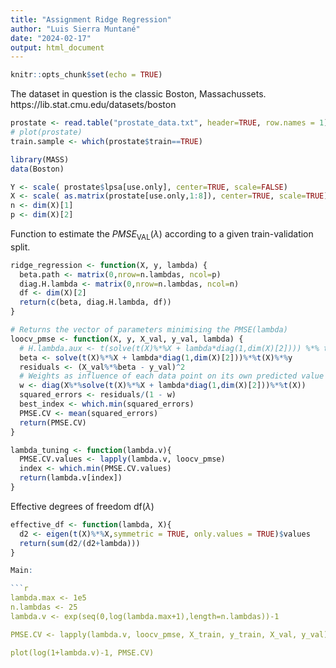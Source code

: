 ```yaml
---
title: "Assignment Ridge Regression"
author: "Luis Sierra Muntané"
date: "2024-02-17"
output: html_document
---
```


```r
knitr::opts_chunk$set(echo = TRUE)
```

The dataset in question is the classic Boston, Massachussets. https://lib.stat.cmu.edu/datasets/boston


```r
prostate <- read.table("prostate_data.txt", header=TRUE, row.names = 1)
# plot(prostate)
train.sample <- which(prostate$train==TRUE)

library(MASS)
data(Boston)

```

```r
Y <- scale( prostate$lpsa[use.only], center=TRUE, scale=FALSE)
X <- scale( as.matrix(prostate[use.only,1:8]), center=TRUE, scale=TRUE)
n <- dim(X)[1]
p <- dim(X)[2]
```


Function to estimate the $PMSE_{\text{VAL}}(\lambda)$ according to a given train-validation split.

```r
ridge_regression <- function(X, y, lambda) {
  beta.path <- matrix(0,nrow=n.lambdas, ncol=p)
  diag.H.lambda <- matrix(0,nrow=n.lambdas, ncol=n)
  df <- dim(X)[2]
  return(c(beta, diag.H.lambda, df))
}

# Returns the vector of parameters minimising the PMSE(lambda)
loocv_pmse <- function(X, y, X_val, y_val, lambda) {
  # H.lambda.aux <- t(solve(t(X)%*%X + lambda*diag(1,dim(X)[2]))) %*% t(X)
  beta <- solve(t(X)%*%X + lambda*diag(1,dim(X)[2]))%*%t(X)%*%y
  residuals <- (X_val%*%beta - y_val)^2
  # Weights as influence of each data point on its own predicted value
  w <- diag(X%*%solve(t(X)%*%X + lambda*diag(1,dim(X)[2]))%*%t(X))
  squared_errors <- residuals/(1 - w)
  best_index <- which.min(squared_errors)
  PMSE.CV <- mean(squared_errors)
  return(PMSE.CV)
}

lambda_tuning <- function(lambda.v){
  PMSE.CV.values <- lapply(lambda.v, loocv_pmse)
  index <- which.min(PMSE.CV.values)
  return(lambda.v[index])
}
```

Effective degrees of freedom $\text{df}(\lambda)$

```r

effective_df <- function(lambda, X){
  d2 <- eigen(t(X)%*%X,symmetric = TRUE, only.values = TRUE)$values
  return(sum(d2/(d2+lambda)))
}

Main:

```r
lambda.max <- 1e5
n.lambdas <- 25
lambda.v <- exp(seq(0,log(lambda.max+1),length=n.lambdas))-1

PMSE.CV <- lapply(lambda.v, loocv_pmse, X_train, y_train, X_val, y_val)

plot(log(1+lambda.v)-1, PMSE.CV)
```
